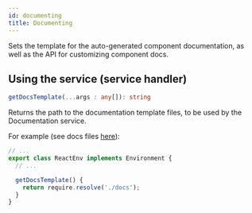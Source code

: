 ```yaml
---
id: documenting
title: Documenting
---
```


Sets the template for the auto-generated component documentation, as well as the API for customizing component docs.


## Using the service (service handler)

```ts
getDocsTemplate(...args : any[]): string
```

Returns the path to the documentation template files, to be used by the Documentation service.

For example (see docs files [here](https://github.com/teambit/bit/tree/master/scopes/react/react/docs)):

```ts
// ...
export class ReactEnv implements Environment {
  // ...

  getDocsTemplate() {
    return require.resolve('./docs');
  }
}
```
